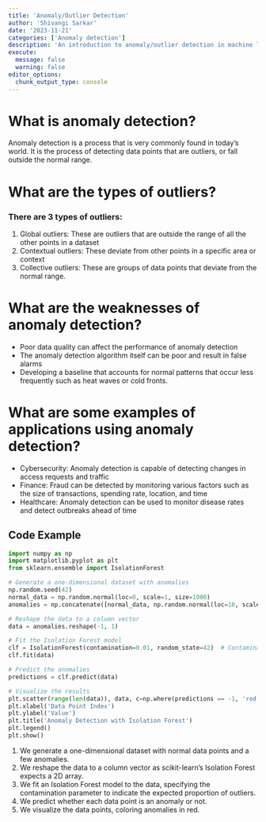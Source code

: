 ```yaml
---
title: 'Anomaly/Outlier Detection'
author: 'Shivangi Sarkar'
date: '2023-11-21'
categories: ['Anomaly detection']
description: 'An introduction to anomaly/outlier detection in machine learning.'
execute: 
  message: false
  warning: false
editor_options: 
  chunk_output_type: console
---
```


# What is anomaly detection?

Anomaly detection is a process that is very commonly found in today’s world. It is the process of detecting data points that are outliers, or fall outside the normal range. 

# What are the types of outliers?

### There are 3 types of outliers:

1. Global outliers: These are outliers that are outside the range of all the other points in a dataset
2. Contextual outliers: These deviate from other points in a specific area or context
3. Collective outliers: These are groups of data points that deviate from the normal range.

# What are the weaknesses of anomaly detection?

* Poor data quality can affect the performance of anomaly detection
* The anomaly detection algorithm itself can be poor and result in false alarms
* Developing a baseline that accounts for normal patterns that occur less frequently such as heat waves or cold fronts.

# What are some examples of applications using anomaly detection?

* Cybersecurity: Anomaly detection is capable of detecting changes in access requests and traffic
* Finance: Fraud can be detected by monitoring various factors such as the size of transactions, spending rate, location, and time
* Healthcare: Anomaly detection can be used to monitor disease rates and detect outbreaks ahead of time

## Code Example
```python
import numpy as np
import matplotlib.pyplot as plt
from sklearn.ensemble import IsolationForest

# Generate a one-dimensional dataset with anomalies
np.random.seed(42)
normal_data = np.random.normal(loc=0, scale=1, size=1000)
anomalies = np.concatenate([normal_data, np.random.normal(loc=10, scale=1, size=10)])

# Reshape the data to a column vector
data = anomalies.reshape(-1, 1)

# Fit the Isolation Forest model
clf = IsolationForest(contamination=0.01, random_state=42)  # Contamination is the expected proportion of outliers
clf.fit(data)

# Predict the anomalies
predictions = clf.predict(data)

# Visualize the results
plt.scatter(range(len(data)), data, c=np.where(predictions == -1, 'red', 'blue'))
plt.xlabel('Data Point Index')
plt.ylabel('Value')
plt.title('Anomaly Detection with Isolation Forest')
plt.legend()
plt.show()
```
1. We generate a one-dimensional dataset with normal data points and a few anomalies.
2. We reshape the data to a column vector as scikit-learn's Isolation Forest expects a 2D array.
3. We fit an Isolation Forest model to the data, specifying the contamination parameter to indicate the expected proportion of outliers.
5. We predict whether each data point is an anomaly or not.
6. We visualize the data points, coloring anomalies in red.